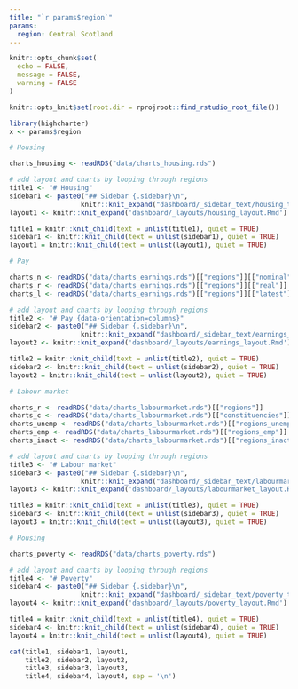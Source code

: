 ```yaml
---
title: "`r params$region`"
params:
  region: Central Scotland
---
```

  
```r

knitr::opts_chunk$set(
  echo = FALSE,
  message = FALSE,
  warning = FALSE
)

knitr::opts_knit$set(root.dir = rprojroot::find_rstudio_root_file())

```

```r

library(highcharter)
x <- params$region

```

```r

# Housing

charts_housing <- readRDS("data/charts_housing.rds")

# add layout and charts by looping through regions
title1 <- "# Housing"
sidebar1 <- paste0("## Sidebar {.sidebar}\n",
                  knitr::knit_expand("dashboard/_sidebar_text/housing_text.Rmd"))
layout1 <- knitr::knit_expand('dashboard/_layouts/housing_layout.Rmd')

title1 = knitr::knit_child(text = unlist(title1), quiet = TRUE)
sidebar1 <- knitr::knit_child(text = unlist(sidebar1), quiet = TRUE)
layout1 = knitr::knit_child(text = unlist(layout1), quiet = TRUE)

```

```r

# Pay

charts_n <- readRDS("data/charts_earnings.rds")[["regions"]][["nominal"]]
charts_r <- readRDS("data/charts_earnings.rds")[["regions"]][["real"]]
charts_l <- readRDS("data/charts_earnings.rds")[["regions"]][["latest"]]

# add layout and charts by looping through regions
title2 <- "# Pay {data-orientation=columns}"
sidebar2 <- paste0("## Sidebar {.sidebar}\n",
                  knitr::knit_expand("dashboard/_sidebar_text/earnings_text.Rmd"))
layout2 <- knitr::knit_expand('dashboard/_layouts/earnings_layout.Rmd')

title2 = knitr::knit_child(text = unlist(title2), quiet = TRUE)
sidebar2 <- knitr::knit_child(text = unlist(sidebar2), quiet = TRUE)
layout2 = knitr::knit_child(text = unlist(layout2), quiet = TRUE)

```

```r

# Labour market

charts_r <- readRDS("data/charts_labourmarket.rds")[["regions"]]
charts_c <- readRDS("data/charts_labourmarket.rds")[["constituencies"]]
charts_unemp <- readRDS("data/charts_labourmarket.rds")[["regions_unemp"]]
charts_emp <- readRDS("data/charts_labourmarket.rds")[["regions_emp"]]
charts_inact <- readRDS("data/charts_labourmarket.rds")[["regions_inact"]]

# add layout and charts by looping through regions
title3 <- "# Labour market"
sidebar3 <- paste0("## Sidebar {.sidebar}\n",
                  knitr::knit_expand("dashboard/_sidebar_text/labourmarket_text.Rmd"))
layout3 <- knitr::knit_expand('dashboard/_layouts/labourmarket_layout.Rmd')

title3 = knitr::knit_child(text = unlist(title3), quiet = TRUE)
sidebar3 <- knitr::knit_child(text = unlist(sidebar3), quiet = TRUE)
layout3 = knitr::knit_child(text = unlist(layout3), quiet = TRUE)

```

```r

# Housing

charts_poverty <- readRDS("data/charts_poverty.rds")

# add layout and charts by looping through regions
title4 <- "# Poverty"
sidebar4 <- paste0("## Sidebar {.sidebar}\n",
                  knitr::knit_expand("dashboard/_sidebar_text/poverty_text.Rmd"))
layout4 <- knitr::knit_expand('dashboard/_layouts/poverty_layout.Rmd')

title4 = knitr::knit_child(text = unlist(title4), quiet = TRUE)
sidebar4 <- knitr::knit_child(text = unlist(sidebar4), quiet = TRUE)
layout4 = knitr::knit_child(text = unlist(layout4), quiet = TRUE)

```

```r
cat(title1, sidebar1, layout1,
    title2, sidebar2, layout2, 
    title3, sidebar3, layout3, 
    title4, sidebar4, layout4, sep = '\n')

```


